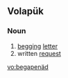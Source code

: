 ==Volapük==

===Noun===
{{infl|vo|noun}}

# [[begging]] [[letter]]
# written [[request]]

[[vo:begapenäd]]